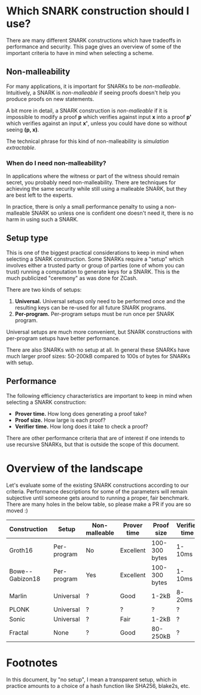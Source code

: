 
# Which SNARK construction should I use?

There are many different SNARK constructions which have tradeoffs in performance and security.
This page gives an overview of some of the important criteria to have in mind when selecting a scheme.

## Non-malleability

For many applications, it is important for SNARKs to be *non-malleable*. 
Intuitively, a SNARK is *non-malleable* if seeing proofs doesn't help you produce proofs on new statements.

A bit more in detail, a SNARK construction is *non-malleable* if
it is impossible to modify a proof **p** which verifies against input **x** into a proof **p'** which verifies
against an input **x'**, unless you could have done so without seeing **(p, x)**. 

The technical phrase for this kind of non-malleability is *simulation extractable*.

### When do I need non-malleability?
In applications where the witness or part of the witness should remain secret, you probably need
non-malleability. There are techniques for achieving the same security while still using a
malleable SNARK, but they are best left to the experts.

In practice, there is only a small performance penalty to using a non-malleable SNARK so unless
one is confident one doesn't need it, there is no harm in using such a SNARK.

## Setup type

This is one of the biggest practical considerations to keep in mind when selecting a SNARK construction.
Some SNARKs require a "setup" which involves either a trusted party or group of parties (one of whom you can
trust) running a computation to generate keys for a SNARK. This is the much publicized "ceremony" as was
done for ZCash.

There are two kinds of setups:

1. **Universal.** Universal setups only need to be performed once and the resulting keys can be re-used for all future SNARK programs.
2. **Per-program.** Per-program setups must be run once per SNARK program.

Universal setups are much more convenient, but SNARK constructions with per-program setups have better performance.

There are also SNARKs with no setup at all. In general these SNARKs have much larger proof sizes: 50-200kB compared
to 100s of bytes for SNARKs with setup.

## Performance

The following efficiency characteristics are important to keep in mind when selecting a SNARK construction:

- **Prover time.** How long does generating a proof take?
- **Proof size.** How large is each proof?
- **Verifier time.** How long does it take to check a proof?

There are other performance criteria that are of interest if one intends to use recursive SNARKs, but
that is outside the scope of this document.

# Overview of the landscape

Let's evaluate some of the existing SNARK constructions according to our criteria.
Performance descriptions for some of the parameters will remain subjective until someone gets
around to running a proper, fair benchmark. There are many holes  in the below table, so please
make a PR if you are so moved :)

| Construction | Setup | Non-malleable | Prover time | Proof size | Verifier time |
| --- | --- | --- | --- | --- | --- |
| Groth16 | Per-program | No | Excellent | 100-300 bytes | 1-10ms |
| Bowe--Gabizon18 | Per-program | Yes | Excellent | 100-300 bytes | 1-10ms |
| Marlin | Universal | ? | Good | 1-2kB | 8-20ms |
| PLONK | Universal | ? | ? | ? | ? |
| Sonic | Universal | ? | Fair | 1-2kB | ? |
| Fractal | None | ? | Good | 80-250kB | ? |

# Footnotes

In this document, by "no setup", I mean a transparent setup, which in practice amounts to a choice of a hash function
like SHA256, blake2s, etc.
